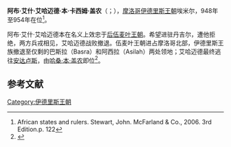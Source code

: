 {{Infobox monarch
| name            = 阿布·艾什·艾哈迈德<br>أحمد الأول
| title           = [[摩洛哥君主列表|伊德里斯王朝埃米尔]]
| image           = 
| caption         =
| reign           = 948-954
| full name       = 阿布·艾什·艾哈迈德·本·卡西姆·盖农
| predecessor     = [[卡西姆·盖农|卡西姆·盖农]]
| successor       = [[哈桑·本·盖农|哈桑·本·盖农]]
| royal house     = 
| dynasty         = [[伊德里斯王朝|伊德里斯王朝]]
| father          = [[卡西姆·盖农|卡西姆·盖农]]
| mother          = 
| birth_date   = 不详
| birth_place  = 
| death_date   = 954年
| death_place  = 
| date of burial  =
| place of burial = 
|religion  = [[伊斯兰教|伊斯兰教]]
|}}
'''阿布·艾什·艾哈迈德·本·卡西姆·盖农'''（{{lang-ar|أبو العيش أحمد بن القاسم كنون}}；{{bd|？||954年}}），[[摩洛哥|摩洛哥]][[伊德里斯王朝|伊德里斯王朝]]埃米尔，948年至954年在位<ref name = googbook>African states and rulers. Stewart, John. McFarland & Co., 2006. 3rd Edition.p. 122</ref>。

阿布·艾什·艾哈迈德本在名义上效忠于[[后伍麦叶王朝|后伍麦叶王朝]]。希望进驻丹吉尔，遭他拒绝，两方兵戎相见，艾哈迈德战败撤退。伍麦叶王朝进占摩洛哥北部，伊德里斯王族撤退至仅剩的巴斯拉（Basra）和阿西拉（Asilah）两处领地；艾哈迈德最终逃往[[安达卢斯|安达卢斯]]，由[[哈桑·本·盖农|哈桑·本·盖农]]即位<ref name=":052">{{Cite book|last=Eustache|first=D.|title=Encyclopaedia of Islam, Second Edition|publisher=Brill|year=2012|editor-last=Bearman|editor-first=P.|chapter=Idrīsids|editor-last2=Bianquis|editor-first2=Th.|editor-last3=Bosworth|editor-first3=C.E.|editor-last4=van Donzel|editor-first4=E.|editor-last5=Heinrichs|editor-first5=W.P.}}</ref>。

==参考文献==
{{reflist}}
{{S-start}}
{{Succession box|title=[[伊德里斯王朝|伊德里斯王朝]]|before=[[卡西姆·盖农|卡西姆·盖农]]|after=[[哈桑·本·盖农|哈桑·本·盖农]] |years=948–954}}
{{S-end}}
{{Rulers of Morocco}}
{{DEFAULTSORT:Abu L-Aish Ahmad}}
[[Category:伊德里斯王朝|Category:伊德里斯王朝]]